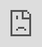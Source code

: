 ```yaml
---
title: "Air Hustle"
description: "Designing the experience for a flight deals aggregator"
company: "Self-initiated"
headline: "Designing the experience for a flight deals aggregator"
team:
  - name: "KC"
    position: "Product Designer"
role: "UX, UI"
order: 1
slug: "air-hustle"
cover: "@images/splendid-flights@2x.png"
gradient: "tertiary"
alignment: "left"
---
```




## Overview

A self-initiated UX/UI case study focused on simplifying the flight deals search experience.
I developed this case study during a redundancy period, using the time to sharpen my skills and explore new design approaches. The goal was to reduce friction and help users quickly find deals and book through third-party platforms.

## The Problem

Finding affordable flights online can be frustrating. Many aggregator sites are cluttered with upsells, hidden fees, and too much information. Air Hustle aims to fix this with a clear, trustworthy platform for budget-conscious travellers who value price, simplicity, and transparency.

### Identified pain points

- Confusing pricing structures (eg hidden baggage or seat fees).
- Overwhelming flight comparison interfaces.
- Pressure from countdown timers and "only 2 seats left!" tactics.
- Hidden information (does flight have wi-fi etc).
- Inflexible booking tools for open-ended travel.
- Visa or travel restriction info not surfaced during booking.

## Goals

- Keep UI simple and easy to use.
- Avoid sales pressure tactics.
- Show price up front.
- Have options to show flights for power users.

## Process

### Research

To better understand user needs and pain points, I developed three user personas based on distinct travel behaviors. While these were created using assumed data for this case study, in a real-world scenario, they would be informed by qualitative and quantitative user research.

<figure>
  <Image
    class="rounded-4xl bg-blue-100"
    src={notionPersonasImage}
    alt="Storing personas in Notion"
  />
  <figcaption>User personas in Notion</figcaption>
</figure>

<figure>
  <div class="overflow-hidden rounded-4xl bg-blue-100">
    <Image class="" src={userPersonasImage} alt="Inside each persona" />
  </div>
  <figcaption>Each persona</figcaption>
</figure>

With the personas in place, I created a user flow to visualise the key steps users take from landing on the site to selecting a deal and being redirected to a third-party booking platform.

<figure>
  <div class="overflow-hidden rounded-4xl bg-blue-100">
    <Image class="!m-0" src={userFlowImage} alt="Repacking wireframes" />
  </div>
  <figcaption>User flow</figcaption>
</figure>

I then mapped each persona's journey through the search and booking process to identify key frustrations, motivations, and opportunities for improvement.

<figure>
  <div class="overflow-hidden rounded-4xl bg-blue-100">
    <Image
      class="!m-0 "
      src={saraJourneyImage}
      alt="Repacking wireframes"
    />
  </div>

  <figcaption>Sara's journey map</figcaption>
</figure>

<figure>
  <div class="overflow-hidden rounded-4xl bg-blue-100">
    <Image
      class="!m-0 "
      src={marcusJourneyImage}
      alt="Repacking wireframes"
    />
  </div>

  <figcaption>Marcus's journey map</figcaption>
</figure>

<figure>
  <div class="overflow-hidden rounded-4xl bg-blue-100">
    <Image class="!m-0" src={leoJourneyImage} alt="Repacking wireframes" />
  </div>
  <figcaption>Leo's journey map</figcaption>
</figure>

A common theme between the users is that the fights tend to have hidden baggage or seat fees so I will try to add transparent pricing or tooltips to reveal the prices.

### Exploring Designs

To begin visualising the UI, I created wireframes in Whimsical.

<iframe
  class="aspect-video w-full"
  style="border:none"
  width="1280"
  height="640"
  src="https://whimsical.com/embed/VvcyisSJE6Cz18RwmH4GLG"
></iframe>

These wireframes were kept simple, emphasising layout. The goal at this stage was to quickly try out layouts for key elements such as the search bar, filters, and flight results, without getting distracted by styling details. Inspired by established platforms like Kayak and Skyscanner. These early wireframes helped identify opportunities to improve usability and guided the next phase of iterative design.

### Style Guide

For typography, I used DM Sans for its simple, geometric, and modern style. It feels fresh and approachable an ideal fit for a flight deals aggregator with a diverse user base. It has a nice balance between being professional and welcoming, which helps build trust without feeling too corporate or cold.

<figure>
  <div class="overflow-hidden rounded-4xl bg-blue-100">
    <Image class="!m-0" src={dmSansImage} alt="Typography choice" />
  </div>
  <figcaption>DM Sans</figcaption>
</figure>

I chose blue as the primary color because it's non-intrusive and calming—making it a solid foundation for interfaces that users interact with regularly. It's also colorblind-friendly, which helps improve accessibility for a broader range of users.

To allow more flexibility, I included a typographic scale in the style guide rather than assigning fixed weights to headings.

<figure>
  <div class="overflow-hidden rounded-4xl bg-blue-100">
    <Image
      class="!m-0"
      src={airHustleStyleGuideImage}
      alt="Typography choice"
    />
  </div>
  <figcaption>Style guide</figcaption>
</figure>

I developed high-fidelity mockups from the wireframes, applying a 4px vertical spacing system for visual consistency. I also ensured buttons were at least 40px tall to meet accessibility standards and support ease of interaction across devices.

### Refining Designs

Since search is the most important feature of a flight deals site, I made it more prominent by visually separating it from the background, breaking it out of the hero and adding a shadow for emphasis.

<figure>
  <div class="overflow-hidden rounded-4xl bg-blue-100">
    <Image class="!m-0" src={ogSearchImage} alt="Original search design" />
  </div>
  <figcaption>Original search design</figcaption>
</figure>

Reviewing the design:

- The search look cluttered due to the spacing between inputs
- The return date toggle appeared visually off
- The to/from switch icon resembled a refresh symbol

I made some tweaks with the above feedback in mind. As this is a self-initiated project, I haven't done formal user testing, but my decisions are based on usability best practices.

<figure>
  <div class="overflow-hidden rounded-4xl bg-blue-100">
    <Image class="!m-0" src={newSearchImage} alt="Tweaked search design" />
  </div>
  <figcaption>Tweaked search design</figcaption>
</figure>

To make the search more intuitive, I added location-based auto-suggestions using the user's IP address so users can quickly select a location. Additionally, I included recent searches to support power users with faster access to frequently used locations. While populating the from destination with popular destinations for people unsure where to go.

<figure>
  <div class="overflow-hidden rounded-4xl bg-blue-100">
    <Image class="!m-0" src={fromSearchImage} alt="From search dropdown" />
  </div>
  <figcaption>From search suggestions</figcaption>
</figure>

<figure>
  <div class="overflow-hidden rounded-4xl bg-blue-100">
    <Image class="!m-0" src={toSearchImage} alt="To search dropdown" />
  </div>
  <figcaption>To search suggestions</figcaption>
</figure>

I structured the exploration flight cards with the F-shaped scanning pattern in mind, placing key details where users' eyes naturally land first.

<figure>
  <div class="overflow-hidden rounded-4xl bg-blue-100">
    <Image class="!m-0" src={explorationflightCardImage} alt="Flight card" />
  </div>
  <figcaption>Exploration flight cards</figcaption>
</figure>

The fly anywhere filter menu helps users easily explore destinations that match their travel interests.

<figure>
  <div class="overflow-hidden rounded-4xl bg-blue-100">
    <Image class="!m-0" src={filterImage} alt="Fly anywhere filter" />
  </div>
  <figcaption>Fly anywhere filters</figcaption>
</figure>

I've kept the search minimal on the results page to maximize space for flight listings, but it will expand when clicked.

<figure>
  <div class="overflow-hidden rounded-4xl bg-blue-100">
    <Image class="!m-0" src={resultsImage} alt="Results card" />
  </div>
  <figcaption>Flight results with the search minimised</figcaption>
</figure>

Due to the UI being quite busy on these results pages I added a button to reveal more details for the flights to highlight any hidden costs, such as seat selection fees or checked baggage charges.

<figure>
  <div class="overflow-hidden rounded-4xl bg-blue-100">
    <Image
      class="!m-0"
      src={moreDetailsImage}
      alt="Flight card with expanded detail view"
    />
  </div>
  <figcaption>More details for flights</figcaption>
</figure>

Although this self-initiated case study didn't involve live user testing, I based design decisions on heuristics, competitor patterns (like Kayak and Skyscanner), and common usability principles.

See the full mockups below:

<div class="relative left-0 h-224 w-full">
  <iframe
    class="aspect-video"
    src="https://www.sketch.com/embed/s/6d9d8d80-49fb-494b-93f6-49abdc8e0fe5"
    style="top: 0; left: 0; width: 100%; height: 100%; position: absolute; border: 0;"
    allowfullscreen
  ></iframe>
</div>

## What I learned

In a real-world scenario, to improve the flight deals search experience, usability testing would concentrate on how easily users navigate the search filters, interpret and interact with results, and complete the booking process through third-party platforms.

To ensure a seamless and effective flight search experience, I would focus on tracking metrics such as:

- **Task Completion Rate** - % of users who successfully complete the entire flow (search → explore → select → book) without dropping off.
- **Abandonment Rate** - Where users leave the flow (eg after search, during selection, before booking). This helps identify friction point.
- **Conversion Rate** - Number of support tickets related to the flight booking process—high numbers might signal UX issues.
